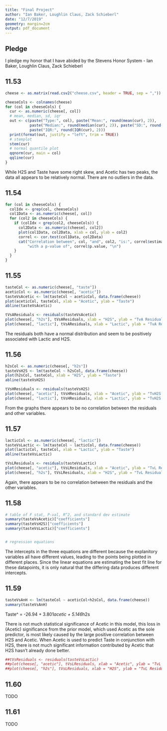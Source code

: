 ```yaml
---
title: "Final Project"
author: "Ian Baker, Loughlin Claus, Zack Schieberl"
date: "12/7/2019"
geometry: margin=2cm
output: pdf_document
---
```


## Pledge
I pledge my honor that I have abided by the Stevens Honor System
- Ian Baker, Loughlin Claus, Zack Schieberl

## 11.53

```r
cheese <- as.matrix(read.csv2("cheese.csv", header = TRUE, sep = ","))

cheeseCols <- colnames(cheese)
for (col in cheeseCols) {
  cur <- as.numeric(cheese[, col])
  # mean, median, sd, iqr
  out <- c(paste("Type:", col), paste("Mean:", round(mean(cur), 2)),
           paste("Median:", round(median(cur), 2)), paste("SD:", round(sd(cur), 2)),
           paste("IQR:", round(IQR(cur), 2)))
  print(format(out, justify = "left", trim = TRUE))
  # stemplot
  stem(cur)
  # normal quantile plot
  qqnorm(cur, main = col)
  qqline(cur)
}
```

While H2S and Taste have some right skew, and Acetic has two peaks, the data all appears to be relatively normal. There are no outliers in the data.

## 11.54

```r
for (col in cheeseCols) {
  colIdx <- grep(col, cheeseCols)
  col1Data <- as.numeric(cheese[, col])
  for (col2 in cheeseCols) {
    if (colIdx < grep(col2, cheeseCols)) {
      col2Data <- as.numeric(cheese[, col2])
      plot(col1Data, col2Data, xlab = col, ylab = col2)
      correl <- cor.test(col1Data, col2Data)
      cat("Correlation between", col, "and", col2, "is:", correl$estimate,
          "with a p-value of", correl$p.value, "\n")
    }
  }
}
```

## 11.55

```r
tasteCol <- as.numeric(cheese[, "taste"])
aceticCol <- as.numeric(cheese[, "acetic"])
tasteVsAcetic <- lm(tasteCol ~ aceticCol, data.frame(cheese))
plot(aceticCol, tasteCol, xlab = "Acetic", ylab = "Taste")
abline(tasteVsAcetic)
```

```r
tVsAResiduals <- residuals(tasteVsAcetic)
plot(cheese[, "h2s"], tVsAResiduals, xlab = "H2S", ylab = "TvA Residuals")
plot(cheese[, "lactic"], tVsAResiduals, xlab = "Lactic", ylab = "TvA Residuals")
```

The residuals both have a normal distribution and seem to be positively associated with Lactic and H2S.

## 11.56

```r
h2sCol <- as.numeric(cheese[, "h2s"])
tasteVsH2S <- lm(tasteCol ~ h2sCol, data.frame(cheese))
plot(h2sCol, tasteCol, xlab = "H2S", ylab = "Taste")
abline(tasteVsH2S)
```

```r
tVsHResiduals <- residuals(tasteVsH2S)
plot(cheese[, "acetic"], tVsHResiduals, xlab = "Acetic", ylab = "TvH2S Residuals")
plot(cheese[, "lactic"], tVsHResiduals, xlab = "Lactic", ylab = "TvH2S Residuals")
```

From the graphs there appears to be no correlation between the residuals and other variables. 

## 11.57

```r
lacticCol <- as.numeric(cheese[, "lactic"])
tasteVsLactic <- lm(tasteCol ~ lacticCol, data.frame(cheese))
plot(lacticCol, tasteCol, xlab = "Lactic", ylab = "Taste")
abline(tasteVsLactic)
```

```r
tVsLResiduals <- residuals(tasteVsLactic)
plot(cheese[, "acetic"], tVsLResiduals, xlab = "Acetic", ylab = "TvL Residuals")
plot(cheese[, "h2s"], tVsLResiduals, xlab = "H2S", ylab = "TvL Residuals")
```

Again, there appears to be no correlation between the residuals and the other variables.

## 11.58

```r
# table of F stat, P-val, R^2, and standard dev estimate
summary(tasteVsAcetic)["coefficients"]
summary(tasteVsH2S)["coefficients"]
summary(tasteVsLactic)["coefficients"]


# regression equations
```

The intercepts in the three equations are different because the explanitory variables all have different values, leading to the points being plotted in different places. Since the linear equations are estimating the best fit line for these datapoints, it is only natural that the differing data produces different intercepts.

## 11.59

```r

tasteVsAnH <- lm(tasteCol ~ aceticCol+h2sCol, data.frame(cheese))
summary(tasteVsAnH)

```
Taste^ = -26.94 + 3.801*acetic + 5.146*h2s

There is not much statistical significance of Acetic in this model, this loss in (Acetic) significance from the prior model, which used Acetic as the sole predictor, is most likely caused by the large positive correlation between H2S and Acetic. When Acetic is used to predict Taste in conjunction with H2S, there is not much significant information contributed by Acetic that H2S hasn't already done better. 
```r

##tVsResiduals <- residuals(tasteVsLactic)
##plot(cheese[, "acetic"], tVsLResiduals, xlab = "Acetic", ylab = "TvL Residuals")
##plot(cheese[, "h2s"], tVsLResiduals, xlab = "H2S", ylab = "TvL Residuals")
```

## 11.60

TODO

## 11.61

TODO